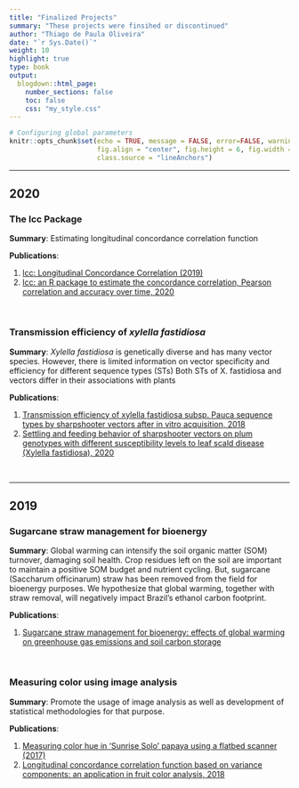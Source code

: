 ```yaml
---
title: "Finalized Projects"
summary: "These projects were finsihed or discontinued" 
author: "Thiago de Paula Oliveira"
date: "`r Sys.Date()`"
weight: 10
highlight: true
type: book
output:
  blogdown::html_page:
    number_sections: false
    toc: false
    css: "my_style.css"
---
```


```r
# Configuring global parameters
knitr::opts_chunk$set(echo = TRUE, message = FALSE, error=FALSE, warning = FALSE,
                      fig.align = "center", fig.height = 6, fig.width = 6,
                      class.source = "lineAnchors")
```

<hr>

## 2020

### The lcc Package

**Summary**: 
Estimating longitudinal concordance correlation function

**Publications**:

1. [lcc: Longitudinal Concordance Correlation (2019)](https://cran.r-project.org/web/packages/lcc/lcc.pdf)
2. [lcc: an R package to estimate the concordance correlation, Pearson correlation and accuracy over time, 2020](https://peerj.com/articles/9850/)

<br>

### Transmission efficiency of *xylella fastidiosa*

**Summary**:
*Xylella fastidiosa* is genetically diverse and has many vector species. However, there is limited information on vector specificity and efficiency for different sequence types (STs) Both STs of X. fastidiosa and vectors differ in their associations with plants

**Publications**:

1. [Transmission efficiency of xylella fastidiosa subsp. Pauca sequence types by sharpshooter vectors after in vitro acquisition, 2018](https://apsjournals.apsnet.org/doi/pdf/10.1094/PHYTO-07-18-0254-FI)
2. [Settling and feeding behavior of sharpshooter vectors on plum genotypes with different susceptibility levels to leaf scald disease (Xylella fastidiosa), 2020](https://link.springer.com/article/10.1007%2Fs10658-020-02104-8)

<br>
<hr>

## 2019

### Sugarcane straw management for bioenergy

**Summary**:
Global warming can intensify the soil organic matter (SOM) turnover, damaging soil health. Crop residues left on the soil are important to maintain a positive SOM budget and nutrient cycling. But, sugarcane (Saccharum officinarum) straw has been removed from the field for bioenergy purposes. We hypothesize that global warming, together with straw removal, will negatively impact Brazil’s ethanol carbon footprint.

**Publications**:

1. [Sugarcane straw management for bioenergy: effects of global warming on greenhouse gas emissions and soil carbon storage](https://link.springer.com/article/10.1007/s11027-019-09880-7)

<br>

### Measuring color using image analysis

**Summary**: 
Promote the usage of image analysis as well as development of statistical methodologies for that purpose.

**Publications**:

1. [Measuring color hue in 'Sunrise Solo' papaya using a flatbed scanner (2017)](https://www.scielo.br/j/rbf/a/X6xRm34btCXNMJYGdxzdcKB/?format=pdf&lang=en)
2. [Longitudinal concordance correlation function based on variance components: an application in fruit color analysis, 2018](https://link.springer.com/article/10.1007%2Fs13253-018-0321-1)

    
